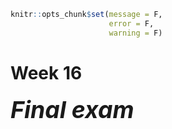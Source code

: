 ```r
knitr::opts_chunk$set(message = F, 
                      error = F, 
                      warning = F)

```

# Week 16 {-} 
<div style = "font-size: 28pt"> **_Final exam_**</div>

<div style="height:1px ;"><br></div>

<!-- [Final exam](./Assignments/Week16_Final.pdf){target="_blank"} -->

<!-- <div style="height:1px ;"><br></div> -->

<!-- [Suggested Solutions](./Assignments/Week16_Final_with_Solutions.pdf){target="_blank"} -->

